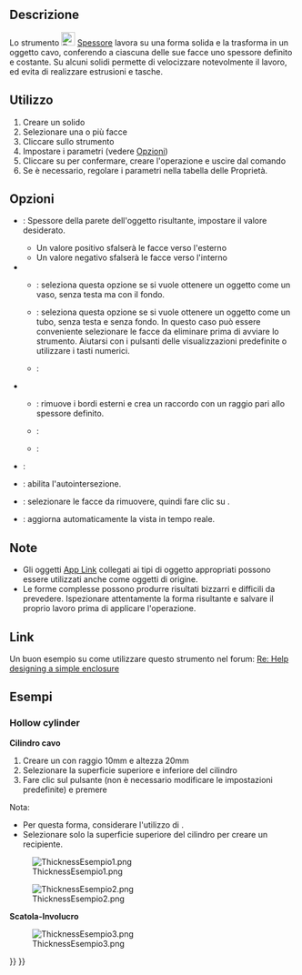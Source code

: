 <languages/>

{{Docnav/it
|[[Part_Offset2D/it|Offset 2D]]
|[[Part_ProjectionOnSurface/it|Proiezione su superficie]]
|[[Part_Workbench/it|Part]]
|IconL=Part_Offset2D.svg
|IconR=Part_ProjectionOnSurface.svg
|IconC=Workbench_Part.svg
}}

{{GuiCommand/it
|Name=Part Thickness
|Name/it=Part Spessore
|MenuLocation=Parte → Spessore...
|Workbenches=[[Part_Workbench/it|Part]]
|SeeAlso=[[Part_Offset/it|Part Offset]]
}}

<span id="Description"></span>
==Descrizione==

Lo strumento [[Image:Part_Thickness.svg|24px]] [[Part_Thickness/it|Spessore]] lavora su una forma solida e la trasforma in un oggetto cavo, conferendo a ciascuna delle sue facce uno spessore definito e costante. Su alcuni solidi permette di velocizzare notevolmente il lavoro, ed evita di realizzare estrusioni e tasche.

<span id="Usage"></span>
==Utilizzo== 

# Creare un solido
# Selezionare una o più facce
# Cliccare sullo strumento {{Button|[[Image:Part_Thickness.svg|16px]] '''Spessore...'''}}
# Impostare i parametri (vedere [[#Opzioni|Opzioni]])
# Cliccare su {{Button|OK}} per confermare, creare l'operazione e uscire dal comando 
# Se è necessario, regolare i parametri nella tabella delle Proprietà.

<span id="Options"></span>
==Opzioni== 

<div class="mw-translate-fuzzy">
* {{MenuCommand|Spessore}}: Spessore della parete dell'oggetto risultante, impostare il valore desiderato.
** Un valore positivo sfalserà le facce verso l'esterno
** Un valore negativo sfalserà le facce verso l'interno
* {{MenuCommand|Modalità}}
** {{MenuCommand|Skin}}: seleziona questa opzione se si vuole ottenere un oggetto come un vaso, senza testa ma con il fondo.
** {{MenuCommand|Tubo}}: seleziona questa opzione se si vuole ottenere un oggetto come un tubo, senza testa e senza fondo. In questo caso può essere conveniente selezionare le facce da eliminare prima di avviare lo strumento. Aiutarsi con i pulsanti delle visualizzazioni predefinite o utilizzare i tasti numerici.
** {{MenuCommand|Fronte Retro}}:
* {{MenuCommand|Tipo di giuntura}}
** {{MenuCommand|Arco}}: rimuove i bordi esterni e crea un raccordo con un raggio pari allo spessore definito.
** {{MenuCommand|Tangente}}:
** {{MenuCommand|Intersezione}}:
* {{MenuCommand|Intersezione}}:
* {{MenuCommand|Autointersezione}}: abilita l'autointersezione.
* {{Button|Facce}}: selezionare le facce da rimuovere, quindi fare clic su {{Button|Fine}}.
* {{MenuCommand|Aggiorna la vista}}: aggiorna automaticamente la vista in tempo reale.
</div>

<span id="Notes"></span>
==Note==

<div class="mw-translate-fuzzy">
* Gli oggetti [[App_Link/it|App Link]] collegati ai tipi di oggetto appropriati possono essere utilizzati anche come oggetti di origine. {{Version/it|0.20}}
* Le forme complesse possono produrre risultati bizzarri e difficili da prevedere. Ispezionare attentamente la forma risultante e salvare il proprio lavoro prima di applicare l'operazione.
</div>

<span id="Links"></span>
==Link== 

Un buon esempio su come utilizzare questo strumento nel forum: [http://forum.freecadweb.org/viewtopic.php?f=3&t=3766&p=29741&hilit=enclosure#p29547 Re: Help designing a simple enclosure]

<span id="Examples"></span>
==Esempi==

===Hollow cylinder===

<div class="mw-translate-fuzzy">
'''Cilindro cavo'''
# Creare un {{Button|[[Image:Part_Cylinder.svg|16px]] [[Part_Cylinder/it|Cilindro]]}} con raggio 10mm e altezza 20mm
# Selezionare la superficie superiore e inferiore del cilindro
# Fare clic sul pulsante {{Button|[[Image:Part_Thickness.svg|16px]] Spessore}} (non è necessario modificare le impostazioni predefinite) e premere {{KEY|OK}}
</div>

Nota:
* Per questa forma, considerare l'utilizzo di {{Button|[[Image:Part_Tube.svg|16px]] [[Part_Tube/it|Tubo]]}}.
* Selezionare solo la superficie superiore del cilindro per creare un recipiente.

[[Image:ThicknessEsempio1.png]]

[[Image:ThicknessEsempio2.png]]

<span id="Box_enclosure"></span>
<div class="mw-translate-fuzzy">
'''Scatola-Involucro'''
</div>

[[Image:ThicknessEsempio3.png]]


{{Docnav/it
|[[Part_Offset2D/it|Offset 2D]]
|[[Part_ProjectionOnSurface/it|Proiezione su superficie]]
|[[Part_Workbench/it|Part]]
|IconL=Part_Offset2D.svg
|IconR=Part_ProjectionOnSurface.svg
|IconC=Workbench_Part.svg
}}

{{Part Tools navi{{#translation:}}}}
{{Userdocnavi{{#translation:}}}}